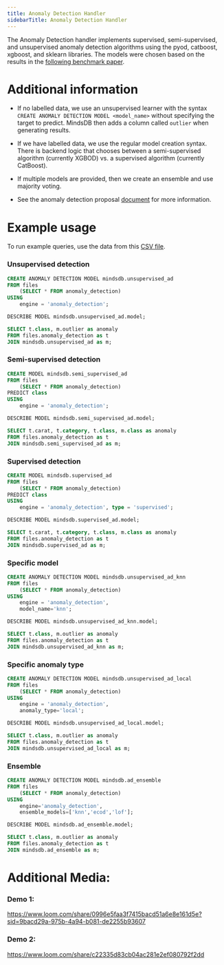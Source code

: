 ```yaml
---
title: Anomaly Detection Handler
sidebarTitle: Anomaly Detection Handler
---
```



The Anomaly Detection handler implements supervised, semi-supervised, and unsupervised anomaly detection algorithms using the pyod, catboost, xgboost, and sklearn libraries. The models were chosen based on the results in the [following benchmark paper](https://www.andrew.cmu.edu/user/yuezhao2/papers/22-neurips-adbench.pdf 
).

# Additional information

- If no labelled data, we use an unsupervised learner with the syntax `CREATE ANOMALY DETECTION MODEL <model_name>` without specifying the target to predict. MindsDB then adds a column called `outlier` when generating results.

- If we have labelled data, we use the regular model creation syntax. There is backend logic that chooses between a semi-supervised algorithm (currently XGBOD) vs. a supervised algorithm (currently CatBoost).

- If multiple models are provided, then we create an ensemble and use majority voting.

- See the anomaly detection proposal  [document](https://docs.google.com/document/d/1Yd7ARZVg_67xlcY-JR2kuO7mak9Ia2YER1Jk0EdpEa0/edit#heading=h.mo4wxsae6t1d) for more information.

# Example usage

To run example queries, use the data from this [CSV file](https://raw.githubusercontent.com/mindsdb/mindsdb/main/tests/unit/ml_handlers/data/anomaly_detection.csv).

### Unsupervised detection

```sql
CREATE ANOMALY DETECTION MODEL mindsdb.unsupervised_ad
FROM files
    (SELECT * FROM anomaly_detection)
USING 
    engine = 'anomaly_detection';

DESCRIBE MODEL mindsdb.unsupervised_ad.model;

SELECT t.class, m.outlier as anomaly
FROM files.anomaly_detection as t
JOIN mindsdb.unsupervised_ad as m;
```

### Semi-supervised detection

```sql
CREATE MODEL mindsdb.semi_supervised_ad
FROM files
    (SELECT * FROM anomaly_detection)
PREDICT class
USING
    engine = 'anomaly_detection';

DESCRIBE MODEL mindsdb.semi_supervised_ad.model;

SELECT t.carat, t.category, t.class, m.class as anomaly
FROM files.anomaly_detection as t
JOIN mindsdb.semi_supervised_ad as m;
```

### Supervised detection

```sql
CREATE MODEL mindsdb.supervised_ad
FROM files
    (SELECT * FROM anomaly_detection)
PREDICT class
USING
    engine = 'anomaly_detection', type = 'supervised';

DESCRIBE MODEL mindsdb.supervised_ad.model;

SELECT t.carat, t.category, t.class, m.class as anomaly
FROM files.anomaly_detection as t
JOIN mindsdb.supervised_ad as m;
```

### Specific model
```sql
CREATE ANOMALY DETECTION MODEL mindsdb.unsupervised_ad_knn
FROM files
    (SELECT * FROM anomaly_detection)
USING 
    engine = 'anomaly_detection',
    model_name='knn';

DESCRIBE MODEL mindsdb.unsupervised_ad_knn.model;

SELECT t.class, m.outlier as anomaly
FROM files.anomaly_detection as t
JOIN mindsdb.unsupervised_ad_knn as m;
```

### Specific anomaly type
```sql
CREATE ANOMALY DETECTION MODEL mindsdb.unsupervised_ad_local
FROM files
    (SELECT * FROM anomaly_detection)
USING 
    engine = 'anomaly_detection',
    anomaly_type='local';

DESCRIBE MODEL mindsdb.unsupervised_ad_local.model;

SELECT t.class, m.outlier as anomaly
FROM files.anomaly_detection as t
JOIN mindsdb.unsupervised_ad_local as m;
```

### Ensemble
```sql
CREATE ANOMALY DETECTION MODEL mindsdb.ad_ensemble
FROM files
    (SELECT * FROM anomaly_detection)
USING 
    engine='anomaly_detection',
    ensemble_models=['knn','ecod','lof'];

DESCRIBE MODEL mindsdb.ad_ensemble.model;

SELECT t.class, m.outlier as anomaly
FROM files.anomaly_detection as t
JOIN mindsdb.ad_ensemble as m;
```


# Additional Media:

### Demo 1:

https://www.loom.com/share/0996e5faa3f7415bacd51a6e8e161d5e?sid=9bacd29a-975b-4a94-b081-de2255b93607

### Demo 2:

https://www.loom.com/share/c22335d83cb04ac281e2ef080792f2dd


